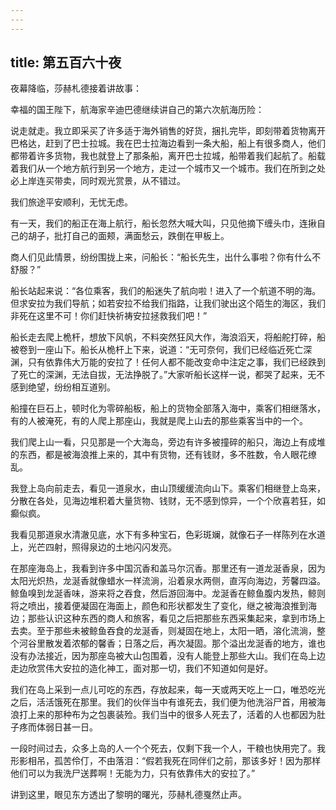 ```yaml
---
---
---
```

title: 第五百六十夜
---






夜幕降临，莎赫札德接着讲故事：





幸福的国王陛下，航海家辛迪巴德继续讲自己的第六次航海历险：

说走就走。我立即采买了许多适于海外销售的好货，捆扎完毕，即刻带着货物离开巴格达，赶到了巴士拉城。我在巴士拉海边看到一条大船，船上有很多商人，他们都带着许多货物，我也就登上了那条船，离开巴士拉城，船带着我们起航了。船载着我们从一个地方航行到另一个地方，走过一个城市又一个城市。我们在所到之处必上岸连买带卖，同时观光赏景，从不错过。

我们旅途平安顺利，无忧无虑。

有一天，我们的船正在海上航行，船长忽然大喊大叫，只见他摘下缠头巾，连揪自己的胡子，批打自己的面颊，满面愁云，跌倒在甲板上。

商人们见此情景，纷纷围拢上来，问船长：“船长先生，出什么事啦？你有什么不舒服？”

船长站起来说：“各位乘客，我们的船迷失了航向啦！进入了一个航道不明的海。但求安拉为我们导航；如若安拉不给我们指路，让我们驶出这个陌生的海区，我们非死在这里不可！你们赶快祈祷安拉拯救我们吧！”

船长走去爬上桅杆，想放下风帆，不料突然狂风大作，海浪滔天，将船舵打碎，船被卷到一座山下。船长从桅杆上下来，说道：“无可奈何，我们已经临近死亡深渊，只有依靠伟大万能的安拉了！任何人都不能改变命中注定之事，我们已经跌到了死亡的深渊，无法自拔，无法挣脱了。”大家听船长这样一说，都哭了起来，无不感到绝望，纷纷相互道别。

船撞在巨石上，顿时化为零碎船板，船上的货物全部落入海中，乘客们相继落水，有的人被淹死，有的人爬上那座山，我就是爬上山去的那些乘客当中的一个。

我们爬上山一看，只见那是一个大海岛，旁边有许多被撞碎的船只，海边上有成堆的东西，都是被海浪推上来的，其中有货物，还有钱财，多不胜数，令人眼花缭乱。

我登上岛向前走去，看见一道泉水，由山顶缓缓流向山下。乘客们相继登上岛来，分散在各处，见海边堆积着大量货物、钱财，无不感到惊异，一个个欣喜若狂，如癫似疯。

我看见那道泉水清澈见底，水下有多种宝石，色彩斑斓，就像石子一样陈列在水道上，光芒四射，照得泉边的土地闪闪发亮。

在那座海岛上，我看到许多中国沉香和盖马尔沉香。那里还有一道龙涎香泉，因为太阳光炽热，龙涎香就像蜡水一样流淌，沿着泉水两侧，直泻向海边，芳馨四溢。鲸鱼嗅到龙涎香味，游来将之吞食，然后游回海中。龙涎香在鲸鱼腹内发热，鲸则将之喷出，接着便凝固在海面上，颜色和形状都发生了变化，继之被海浪推到海边；那些认识这种东西的商人和旅客，看见之后把那些东西采集起来，拿到市场上去卖。至于那些未被鲸鱼吞食的龙涎香，则凝固在地上，太阳一晒，溶化流淌，整个河谷里散发着浓郁的馨香；日落之后，再次凝固。那个溢出龙涎香的地方，谁也没有办法接近，因为那座岛被大山包围着，没有人能登上那些大山。我们在岛上边走边欣赏伟大安拉的造化神工，面对那一切，我们不知道如何是好。

我们在岛上采到一点儿可吃的东西，存放起来，每一天或两天吃上一口，唯恐吃光之后，活活饿死在那里。我们的伙伴当中有谁死去，我们便为他洗浴尸首，用被海浪打上来的那种布为之包裹装殓。我们当中的很多人死去了，活着的人也都因为肚子疼而体弱日甚一日。

一段时间过去，众多上岛的人一个个死去，仅剩下我一个人，干粮也快用完了。我形影相吊，孤苦伶仃，不由落泪：“假若我死在同伴们之前，那该多好！因为那样他们可以为我洗尸送葬啊！无能为力，只有依靠伟大的安拉了。”





讲到这里，眼见东方透出了黎明的曙光，莎赫札德戛然止声。
